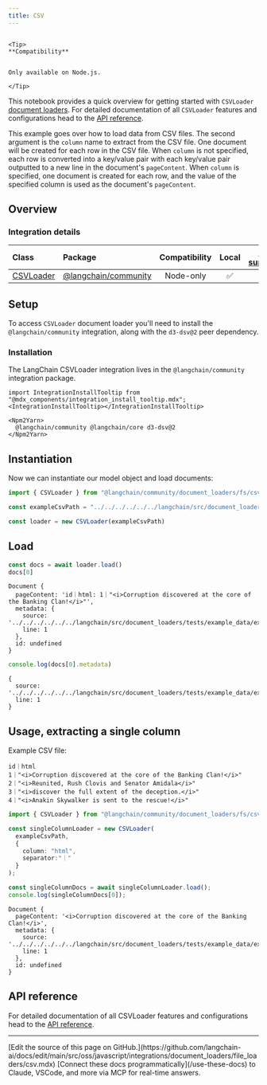 ```yaml
---
title: CSV
---
```



```{=mdx}

<Tip>
**Compatibility**


Only available on Node.js.

</Tip>

```

This notebook provides a quick overview for getting started with `CSVLoader` [document loaders](/oss/javascript/integrations/document_loaders). For detailed documentation of all `CSVLoader` features and configurations head to the [API reference](https://api.js.langchain.com/classes/langchain_community_document_loaders_fs_csv.CSVLoader.html).

This example goes over how to load data from CSV files. The second argument is the `column` name to extract from the CSV file. One document will be created for each row in the CSV file. When `column` is not specified, each row is converted into a key/value pair with each key/value pair outputted to a new line in the document's `pageContent`. When `column` is specified, one document is created for each row, and the value of the specified column is used as the document's `pageContent`.

## Overview

### Integration details

| Class | Package | Compatibility | Local | [PY support](https://python.langchain.com/docs/integrations/document_loaders/csv)|
| :--- | :--- | :---: | :---: |  :---: |
| [CSVLoader](https://api.js.langchain.com/classes/langchain_community_document_loaders_fs_csv.CSVLoader.html) | [@langchain/community](https://api.js.langchain.com/modules/langchain_community_document_loaders_fs_csv.html) | Node-only | ✅ | ✅ |

## Setup

To access `CSVLoader` document loader you'll need to install the `@langchain/community` integration, along with the `d3-dsv@2` peer dependency.

### Installation

The LangChain CSVLoader integration lives in the `@langchain/community` integration package.

```{=mdx}
import IntegrationInstallTooltip from "@mdx_components/integration_install_tooltip.mdx";
<IntegrationInstallTooltip></IntegrationInstallTooltip>

<Npm2Yarn>
  @langchain/community @langchain/core d3-dsv@2
</Npm2Yarn>

```

## Instantiation

Now we can instantiate our model object and load documents:

```typescript
import { CSVLoader } from "@langchain/community/document_loaders/fs/csv"

const exampleCsvPath = "../../../../../../langchain/src/document_loaders/tests/example_data/example_separator.csv";

const loader = new CSVLoader(exampleCsvPath)
```

## Load

```typescript
const docs = await loader.load()
docs[0]
```

```output
Document {
  pageContent: 'id｜html: 1｜"<i>Corruption discovered at the core of the Banking Clan!</i>"',
  metadata: {
    source: '../../../../../../langchain/src/document_loaders/tests/example_data/example_separator.csv',
    line: 1
  },
  id: undefined
}
```

```typescript
console.log(docs[0].metadata)
```

```output
{
  source: '../../../../../../langchain/src/document_loaders/tests/example_data/example_separator.csv',
  line: 1
}
```

## Usage, extracting a single column

Example CSV file:

```csv
id｜html
1｜"<i>Corruption discovered at the core of the Banking Clan!</i>"
2｜"<i>Reunited, Rush Clovis and Senator Amidala</i>"
3｜"<i>discover the full extent of the deception.</i>"
4｜"<i>Anakin Skywalker is sent to the rescue!</i>"
```

```typescript
import { CSVLoader } from "@langchain/community/document_loaders/fs/csv";

const singleColumnLoader = new CSVLoader(
  exampleCsvPath,
  {
    column: "html",
    separator:"｜"
  }
);

const singleColumnDocs = await singleColumnLoader.load();
console.log(singleColumnDocs[0]);
```

```output
Document {
  pageContent: '<i>Corruption discovered at the core of the Banking Clan!</i>',
  metadata: {
    source: '../../../../../../langchain/src/document_loaders/tests/example_data/example_separator.csv',
    line: 1
  },
  id: undefined
}
```

## API reference

For detailed documentation of all CSVLoader features and configurations head to the [API reference](https://api.js.langchain.com/classes/langchain_community_document_loaders_fs_csv.CSVLoader.html).

---

<Callout icon="pen-to-square" iconType="regular">
    [Edit the source of this page on GitHub.](https://github.com/langchain-ai/docs/edit/main/src/oss/javascript/integrations/document_loaders/file_loaders/csv.mdx)
</Callout>
<Tip icon="terminal" iconType="regular">
    [Connect these docs programmatically](/use-these-docs) to Claude, VSCode, and more via MCP for    real-time answers.
</Tip>
